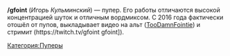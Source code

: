 {{Пупер
|title1=/gfoint
|image1=[[Файл:Gfoint.jpg|thumb|200px]]
|имя_фамилия=Игорь Кульминский
|image2=[[Файл:Игорь_Кульминский.jpg|thumb|200px]]
|сферы_творчества=RYTP, стримы
|город=Москва
|когда_начал=2011 год
|канал=[https://www.youtube.com/gfoint YouTube]
|соцсети=[https://vk.com/gfoint Страница Вк]
[https://vk.com/gfoint_pub Группа ВК]
}}

'''/gfoint''' (''Игорь Кульминский'') — пупер. Его работы отличаются высокой концентрацией шуток и отличным вордмиксом. С 2016 года фактически отошёл от пупов, выкладывает видео на альт ([https://www.youtube.com/user/djifointie TooDamnFointie]) и стримит (https://twitch.tv/gfoint gfoint]).

[[Категория:Пуперы]]